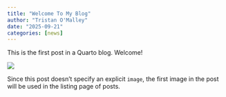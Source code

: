 ```yaml
---
title: "Welcome To My Blog"
author: "Tristan O'Malley"
date: "2025-09-21"
categories: [news]
---
```


This is the first post in a Quarto blog. Welcome!

![](thumbnail.jpg)

Since this post doesn't specify an explicit `image`, the first image in the post will be used in the listing page of posts.
